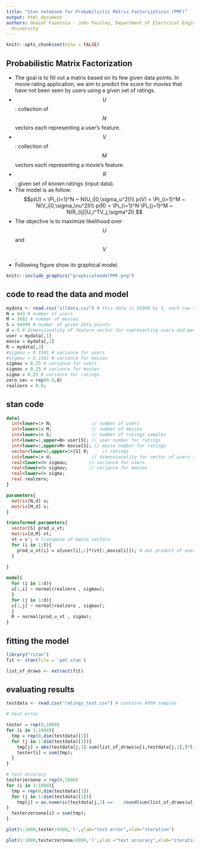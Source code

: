 ```yaml
---
title: "Stan notebook for Probabilistic Matrix Factorizatioin (PMF)"
output: html_document
authors: Ghazal Fazelnia - John Paisley, Department of Electrical Engineering, Columbia
  University
---
```


```r
knitr::opts_chunk$set(echo = FALSE)
```

## Probabilistic Matrix Factorization

- The goal is to fill out a matrix based on its few given data points. In movie rating application, we aim to predict the score for movies that have not been seen by users using a given set of ratings.
- $$U$$ : collection of $$N$$ vectors each representing a user's feature.
- $$V$$ : collection of $$M$$ vectors each representing a movie's feature.
- $$R$$ : given set of known ratings (input data).
- The model is as follow:
$$p(U) = \Pi_{i=1}^N ~ N(U_i|0,\sigma_u^2I)\\
p(V) = \Pi_{i=1}^M ~ N(V_i|0,\sigma_\nu^2I)\\
p(R) = \Pi_{i=1}^N \Pi_{j=1}^M ~ N(R_{ij}|U_i^TV_j,\sigma^2I)
$$
- The objective is to maximize likelihood over $$U$$ and $$V$$.
- Following figure show its graphical model.

```r
knitr::include_graphics("graphicalmodelPMF.png")
```
## code to read the data and model

```r
mydata <- read.csv("alldata.csv") # this data is 95000 by 3, each row represent user id/movie id/rating for each given data  
N = 943 # number of users
M = 1682 # number of movies
S = 94999 # number of given data points
d = 5 # dimensionality of feature vector for representing users and moview
user = mydata[,1]
movie = mydata[,2]
R = mydata[,3]
#sigmau = 0.1581 # variance for users
#sigmav = 0.1581 # variance for movies
sigmau = 0.25 # variance for users
sigmav = 0.25 # variance for movies
sigma = 0.25 # variance for ratings
zero_vec = rep(0.0,d)
realzero = 0.0;

```
## stan code

```stan
data{
  int<lower=1> N;               // number of users
  int<lower=1> M;               // number of movies
  int<lower=1> S;               // number of ratings samples
  int<lower=1,upper=N> user[S]; // user number for ratings
  int<lower=1,upper=M> movie[S]; // movie number for ratings
  vector<lower=1,upper=5>[S] R;     // ratings
  int<lower=1> d;               // dimensionality for vector of users and movies
  real<lower=0> sigmau;        // variance for users
  real<lower=0> sigmav;        // variance for movies
  real<lower=0> sigma;
  real realzero;
}

parameters{
  matrix[N,d] u;
  matrix[M,d] v;
}

transformed parameters{
  vector[S] prod_u_vt;
  matrix[d,M] vt;
  vt = v'; # transpose of movie vectors
  for (i in 1:S){
    prod_u_vt[i] = u[user[i],:]*(vt[:,movie[i]]); # dot product of user i and movie j to represent mean of that rating
  }
  
}

model{
  for (i in 1:d){
  u[:,i] ~ normal(realzero , sigmau);
  }
  for (j in 1:d){
  v[:,j] ~ normal(realzero , sigmav);
  }
  R ~ normal(prod_u_vt , sigma);
}

```

## fitting the model


```r
library("rstan")
fit <- stan(file = 'pmf.stan')

list_of_draws <- extract(fit)

```
## evaluating results

```r

testdata <- read.csv("ratings_test.csv") # contains 4999 samples

# test error

tester = rep(0,1000)
for (i in 1:1000){
  tmp = rep(0,dim(testdata)[1])
  for (j in 1:dim(testdata)[1]){
    tmp[j] = abs(testdata[j,3]-sum(list_of_draws$u[i,testdata[j,1],]*list_of_draws$vt[i,,testdata[j,2]]))
    tester[i] = sum(tmp);
  }
}

# test accuracy
testerzeroone = rep(0,1000)
for (i in 1:1000){
  tmp = rep(0,dim(testdata)[1])
  for (j in 1:dim(testdata)[1]){
    tmp[j] = as.numeric(testdata[j,3] ==    round(sum(list_of_draws$u[i,testdata[j,1],]*list_of_draws$vt[i,,testdata[j,2]])))
}
  testerzeroone[i] = sum(tmp);
}


```

```r

plot(1:1000,tester/4999,'l',ylab="test error",xlab="iteration")

```

```r
plot(1:1000,testerzeroone/4999,'l',ylab ="test accuracy",xlab="iteration")

```
